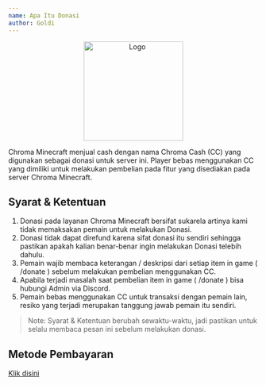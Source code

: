 ```yaml
---
name: Apa Itu Donasi
author: Goldi
---
```


<center>
  <img src='/img/logo.png' alt='Logo' width='200' />
</center>


Chroma Minecraft menjual cash dengan nama Chroma Cash (CC) yang digunakan sebagai
donasi untuk server ini. Player bebas menggunakan CC yang dimiliki untuk melakukan
pembelian pada fitur yang disediakan pada server Chroma Minecraft.

## Syarat & Ketentuan

1. Donasi pada layanan Chroma Minecraft bersifat sukarela artinya kami tidak memaksakan pemain untuk melakukan Donasi.
2. Donasi tidak dapat direfund karena sifat donasi itu sendiri sehingga pastikan apakah kalian benar-benar ingin melakukan Donasi telebih dahulu.
3. Pemain wajib membaca keterangan / deskripsi dari setiap item in game ( /donate ) sebelum melakukan pembelian menggunakan CC.
4. Apabila terjadi masalah saat pembelian item in game ( /donate ) bisa hubungi Admin via Discord.
5. Pemain bebas menggunakan CC untuk transaksi dengan pemain lain, resiko yang terjadi merupakan tanggung jawab pemain itu sendiri.

> Note: Syarat & Ketentuan berubah sewaktu-waktu, jadi pastikan untuk selalu membaca pesan ini sebelum melakukan donasi.

## Metode Pembayaran

[Klik disini](./donasi/new)
